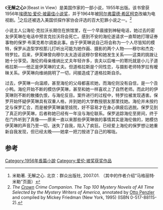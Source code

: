 《'''无解之心'''》（Beast in View）是美国作家{{le|玛格丽特·米勒|Margaret_Millar}}的一部小说，1955年出版。该书曾获1956年[[愛倫·坡獎|埃德加·爱伦·坡最佳小说奖]]，并于1964年被[[阿尔弗雷德·希区柯克|阿尔弗雷德·希区柯克]]改编为电视剧。<ref>米勒著. 无解之心. 北京：群众出版社, 2007.01. （其中的作者介绍“马格丽特·米勒”页面）</ref>之后还被选入美国侦探作家协会评选的百大犯罪小说之一。<ref> ''The [[Random_House#Crown_Publishing_Group|Crown]] Crime Companion. The Top 100 Mystery Novels of All Time Selected by the Mystery Writers of America'', annotated by [[Otto_Penzler|Otto Penzler]] and compiled by Mickey Friedman (New York, 1995) (ISBN 0-517-88115-2).</ref>

小说主人公海伦·克拉沃长期住在旅馆里，在一个早晨接到神秘电话，她过去的密友伊芙琳在电话中预言克拉沃将会死亡。感到不安的海伦遂请求一直帮她打理证券事物的保罗·布莱克希尔调查此事。由于伊芙琳说自己将会称为一个人尽皆知的模特，保罗从造型学校那儿打听出可能为她作画、摄影的两个人物——穆尔和杰克·特罗拉。后来，伊芙琳曾向穆尔太太造谣说穆尔曾和她发生关系——这类的挑拨让她十分享受。海伦的母亲维纳比丈夫年轻许多，丧夫以后唯一的寄托就是小儿子道格拉斯——他正是伊芙琳的丈夫。但道格拉斯是个同性恋，与摄影老师特罗拉有暧昧关系。伊芙琳向维纳挑明了一切，间接造成了道格拉斯自杀。

过去，伊芙琳一向温顺，甚至海伦的父母都喜欢她，而海伦则没有自信，是一个丑小鸭。海伦开始不断的模仿伊芙琳，甚至和她一样喜欢上了自然老师。而此时的伊芙琳则不断的散播仇恨，与海伦反目。案件进行的过程中，特罗拉被发现遇害。保罗开始怀疑伊芙琳具有双重人格，并到她的大学教授朋友那里找她。海伦并未按约定与保罗汇合，而是被伊芙琳骗至妓院，好不容易才在身心俱疲后逃脱。保罗见到了真正的伊芙琳，后者称她已经有一年没与海伦联系。保罗追踪海伦至房间，终于在门外听到了真像——原来一直以来那些伊芙琳做的事情其实是海伦做的，她模仿伊芙琳的声音乃至一切，迷失了自我，陷入了疯狂。已经爱上海伦的保罗想让她重新自我发现，但已经太晚——她拿一把刀按进了自己的喉咙。

==参考==
{{reflist}}

[[Category:1956年長篇小說|Category:1956年長篇小說]]
[[Category:爱伦·坡奖获奖作品|Category:爱伦·坡奖获奖作品]]